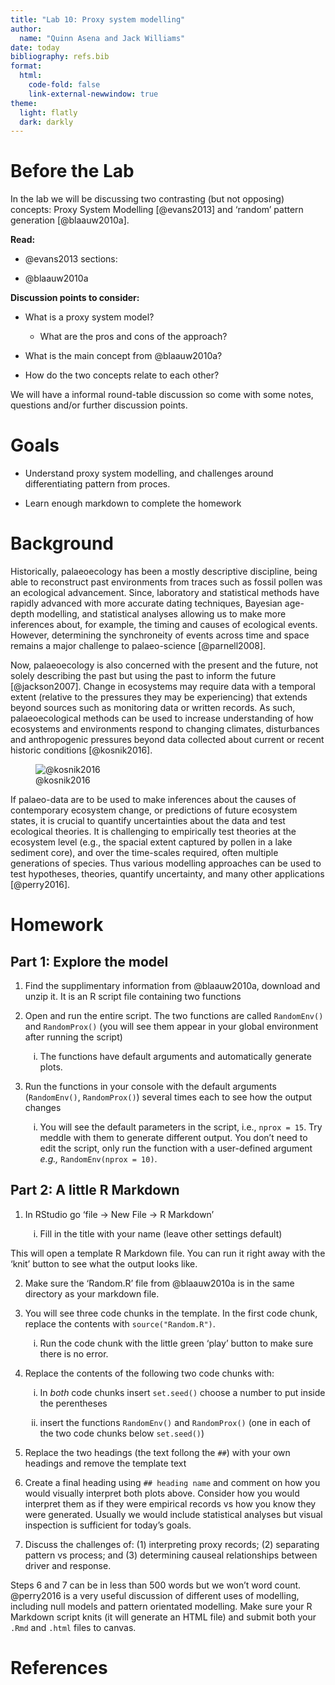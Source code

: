 ```yaml
---
title: "Lab 10: Proxy system modelling"
author:
  name: "Quinn Asena and Jack Williams"
date: today
bibliography: refs.bib
format:
  html:
    code-fold: false
    link-external-newwindow: true
theme:
  light: flatly
  dark: darkly
---
```


# Before the Lab

In the lab we will be discussing two contrasting (but not opposing) concepts: Proxy System Modelling [@evans2013] and 'random' pattern generation [@blaauw2010a].

**Read:**

- @evans2013 sections:

- @blaauw2010a

**Discussion points to consider:**

- What is a proxy system model?

  - What are the pros and cons of the approach?

- What is the main concept from @blaauw2010a?

- How do the two concepts relate to each other?

We will have a informal round-table discussion so come with some notes, questions and/or further discussion points.


# Goals

- Understand proxy system modelling, and challenges around differentiating pattern from proces.

- Learn enough markdown to complete the homework


# Background

Historically, palaeoecology has been a mostly descriptive discipline, being able to reconstruct past environments from traces such as fossil pollen was an ecological advancement. Since, laboratory and statistical methods have rapidly advanced with more accurate dating techniques, Bayesian age-depth modelling, and statistical analyses allowing us to make more inferences about, for example, the timing and causes of ecological events. However, determining the synchroneity of events across time and space remains a major challenge to palaeo-science [@parnell2008].

Now, palaeoecology is also concerned with the present and the future, not solely describing the past but using the past to inform the future [@jackson2007]. Change in ecosystems may require data with a temporal extent (relative to the pressures they may be experiencing) that extends beyond sources such as monitoring data or written records. As such, palaeoecological methods can be used to increase understanding of how ecosystems and environments respond to changing climates, disturbances and anthropogenic pressures beyond data collected about current or recent historic conditions [@kosnik2016]. 

![@kosnik2016](https://royalsocietypublishing.org/cms/asset/3fa60131-834f-4658-9faa-7af81742940a/rsbl20150951f01.jpg)

If palaeo-data are to be used to make inferences about the causes of contemporary ecosystem change, or predictions of future ecosystem states, it is crucial to quantify uncertainties about the data and test ecological theories. It is challenging to empirically test theories at the ecosystem level (e.g., the spacial extent captured by pollen in a lake sediment core), and over the time-scales required, often multiple generations of species. Thus various modelling approaches can be used to test hypotheses, theories, quantify uncertainty, and many other applications [@perry2016].


# Homework

:::{.callout-note}
# Part 1: Explore the model
1. Find the supplimentary information from @blaauw2010a, download and unzip it. It is an R script file containing two functions

2. Open and run the entire script. The two functions are called `RandomEnv()` and `RandomProx()` (you will see them appear in your global environment after running the script)

    i) The functions have default arguments and automatically generate plots.
  
3. Run the functions in your console with the default arguments (`RandomEnv()`, `RandomProx()`) several times each to see how the output changes

    i) You will see the default parameters in the script, i.e., `nprox = 15`. Try meddle with them to generate different output. You don't need to edit the script, only run the function with a user-defined argument *e.g.,* `RandomEnv(nprox = 10)`.
:::

:::{.callout-note}
# Part 2: A little R Markdown
1. In RStudio go 'file -> New File -> R Markdown'

    i) Fill in the title with your name (leave other settings default)
    
This will open a template R Markdown file. You can run it right away with the 'knit' button to see what the output looks like.

2. Make sure the 'Random.R' file from @blaauw2010a is in the same directory as your markdown file.

3. You will see three code chunks in the template. In the first code chunk, replace the contents with `source("Random.R")`.
    
    i) Run the code chunk with the little green 'play' button to make sure there is no error.

4. Replace the contents of the following two code chunks with:
    
    i) In _both_ code chunks insert `set.seed()` choose a number to put inside the perentheses

    ii) insert the functions `RandomEnv()` and `RandomProx()` (one in each of the two code chunks below `set.seed()`)

5. Replace the two headings (the text follong the `##`) with your own headings and remove the template text

6. Create a final heading using `## heading name` and comment on how you would visually interpret both plots above. Consider how you would interpret them as if they were empirical records vs how you know they were generated. Usually we would include statistical analyses but visual inspection is sufficient for today's goals.

7. Discuss the challenges of: (1) interpreting proxy records; (2) separating pattern vs process; and (3) determining causeal relationships between driver and response.

Steps 6 and 7 can be in less than 500 words but we won't word count. @perry2016 is a very useful discussion of different uses of modelling, including null models and pattern orientated modelling. Make sure your R Markdown script knits (it will generate an HTML file) and submit both your `.Rmd` and `.html` files to canvas.

:::


# References